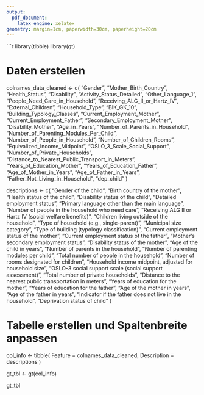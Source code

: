 ```yaml
---
output:
  pdf_document:
    latex_engine: xelatex
geometry: margin=1cm, paperwidth=30cm, paperheight=20cm
---
```


```r
library(tibble)
library(gt)

# Daten erstellen
colnames_data_cleaned <- c(
  "Gender", "Mother_Birth_Country", "Health_Status", "Disability",
  "Activity_Status_Detailed", "Other_Language_1", "People_Need_Care_in_Household",
  "Receiving_ALG_II_or_Hartz_IV", "External_Children", "Household_Type",
  "BIK_GK_10", "Building_Typology_Classes", "Current_Employment_Mother",
  "Current_Employment_Father", "Secondary_Employment_Mother", "Disability_Mother",
  "Age_in_Years", "Number_of_Parents_in_Household", "Number_of_Parenting_Modules_Per_Child",
  "Number_of_People_in_Household", "Number_of_Children_Rooms", "Equivalized_Income_Midpoint",
  "OSLO_3_Scale_Social_Support", "Number_of_Private_Households",
  "Distance_to_Nearest_Public_Transport_in_Meters", "Years_of_Education_Mother",
  "Years_of_Education_Father", "Age_of_Mother_in_Years",
  "Age_of_Father_in_Years", "Father_Not_Living_in_Household", "dep_child"
)

descriptions <- c(
  "Gender of the child", "Birth country of the mother", "Health status of the child",
  "Disability status of the child", "Detailed employment status",
  "Primary language other than the main language", "Number of people in the household who need care",
  "Receiving ALG II or Hartz IV (social welfare benefits)", "Children living outside of the household",
  "Type of household (e.g., single-parent)", "Municipal size category",
  "Type of building (typology classification)", "Current employment status of the mother",
  "Current employment status of the father", "Mother’s secondary employment status",
  "Disability status of the mother", "Age of the child in years", "Number of parents in the household",
  "Number of parenting modules per child", "Total number of people in the household",
  "Number of rooms designated for children", "Household income midpoint, adjusted for household size",
  "OSLO-3 social support scale (social support assessment)", "Total number of private households",
  "Distance to the nearest public transportation in meters", "Years of education for the mother",
  "Years of education for the father", "Age of the mother in years",
  "Age of the father in years", "Indicator if the father does not live in the household",
  "Deprivation status of child"
)

# Tabelle erstellen und Spaltenbreite anpassen
col_info <- tibble(
  Feature = colnames_data_cleaned,
  Description = descriptions
)

gt_tbl <- gt(col_info)

gt_tbl
